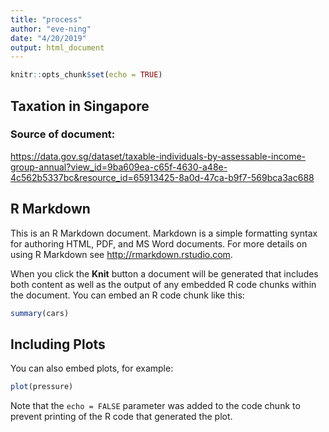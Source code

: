 ```yaml
---
title: "process"
author: "eve-ning"
date: "4/20/2019"
output: html_document
---
```


```r
knitr::opts_chunk$set(echo = TRUE)
```

## Taxation in Singapore

### Source of document:

<https://data.gov.sg/dataset/taxable-individuals-by-assessable-income-group-annual?view_id=9ba609ea-c65f-4630-a48e-4c562b5337bc&resource_id=65913425-8a0d-47ca-b9f7-569bca3ac688>




## R Markdown

This is an R Markdown document. Markdown is a simple formatting syntax for authoring HTML, PDF, and MS Word documents. For more details on using R Markdown see <http://rmarkdown.rstudio.com>.

When you click the **Knit** button a document will be generated that includes both content as well as the output of any embedded R code chunks within the document. You can embed an R code chunk like this:

```r
summary(cars)
```

## Including Plots

You can also embed plots, for example:

```r
plot(pressure)
```

Note that the `echo = FALSE` parameter was added to the code chunk to prevent printing of the R code that generated the plot.
